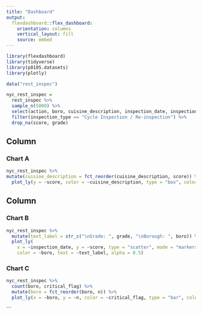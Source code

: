 ```yaml
---
title: "Dashboard"
output: 
  flexdashboard::flex_dashboard:
    orientation: columns
    vertical_layout: fill
    source: embed
---
```


```r
library(flexdashboard)
library(tidyverse)
library(p8105.datasets)
library(plotly)
```

```r
data("rest_inspec")

nyc_rest_inspec = 
  rest_inspec %>% 
  sample_n(5000) %>% 
  select(action, boro, cuisine_description, inspection_date, inspection_type, dba, score, grade, critical_flag) %>% 
  filter(inspection_type == "Cycle Inspection / Re-inspection") %>% 
  drop_na(score, grade)
```

Column {data-width=650}
-----------------------------------------------------------------------

### Chart A

```r
nyc_rest_inspec %>% 
mutate(cuisine_description = fct_reorder(cuisine_description, score)) %>% 
  plot_ly(y = ~score, color = ~cuisine_description, type = "box", colors = "viridis")
```

Column {data-width=350}
-----------------------------------------------------------------------

### Chart B

```r
nyc_rest_inspec %>% 
  mutate(text_label = str_c("\nGrade: ", grade, "\nBorough: ", boro)) %>% 
  plot_ly(
    x = ~inspection_date, y = ~score, type = "scatter", mode = "markers",
    color = ~boro, text = ~text_label, alpha = 0.5)
```

### Chart C

```r
nyc_rest_inspec %>% 
  count(boro, critical_flag) %>% 
  mutate(boro = fct_reorder(boro, n)) %>% 
  plot_ly(x = ~boro, y = ~n, color = ~critical_flag, type = "bar", colors = "viridis")
```
```

